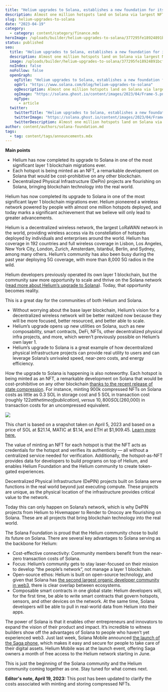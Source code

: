 ```yaml
---
title: "Helium upgrades to Solana, establishes a new foundation for its future"
description: Almost one million hotspots land on Solana via largest NFT mint so far.
slug: helium-upgrades-to-solana
date: "2023-04-19"
category:
  - category: content/category/finance.mdx
heroImage: /uploads/builder/helium-upgrades-to-solana/377295fe18924891bcf8e60c19753f19.png
status: published
seo:
  title: "Helium upgrades to Solana, establishes a new foundation for its future"
  description: Almost one million hotspots land on Solana via largest NFT mint so far.
  image: /uploads/builder/helium-upgrades-to-solana/377295fe18924891bcf8e60c19753f19.png
  noIndex: false
  noFollow: false
  openGraph:
    ogTitle: "Helium upgrades to Solana, establishes a new foundation for its future"
    ogUrl: "https://www.solana.com/blog/helium-upgrades-to-solana"
    ogDescription: Almost one million hotspots land on Solana via largest NFT mint so far.
    ogImage: "https://solana.ghost.io/content/images/2023/04/Frame-5.png"
    ogType:
      - article
  twitter:
    twitterTitle: "Helium upgrades to Solana, establishes a new foundation for its future"
    twitterImage: "https://solana.ghost.io/content/images/2023/04/Frame-5.png"
    twitterDescription: Almost one million hotspots land on Solana via largest NFT mint so far.
author: content/authors/solana-foundation.md
tags:
  - tag: content/tags/announcements.mdx
---
```


**Main points**

- Helium has now completed its upgrade to Solana in one of the most significant layer 1 blockchain migrations ever.
- Each hotspot is being minted as an NFT, a remarkable development on Solana that would be cost-prohibitive on any other blockchain.
- Decentralized Physical Infrastructure (DePin) projects are flourishing on Solana, bringing blockchain technology into the real world.

Helium has now completed its upgrade to Solana in one of the most significant layer 1 blockchain migrations ever. Helium pioneered a wireless network powered by people with almost one million hotspots deployed, and today marks a significant achievement that we believe will only lead to greater advancements.

Helium is a decentralized wireless network, the largest LoRaWAN network in the world, providing wireless access via its constellation of hotspots deployed by individuals and enterprises around the world. Helium has coverage in 192 countries and full wireless coverage in Lisbon, Los Angeles, New York City, London, Zurich, Amsterdam, Istanbul, Berlin, and Sydney, among many others. Helium’s community has also been busy during the past year deploying 5G coverage, with more than 8,000 5G radios in the wild.

Helium developers previously operated its own layer 1 blockchain, but the community saw more opportunity to scale and thrive on the Solana network ([read more about Helium’s upgrade to Solana](https://medium.com/@heliumfoundation/a-new-era-for-helium-begins-with-upgrade-to-solana-blockchain-88b742276ec1?ref=solana.ghost.io)). Today, that opportunity becomes reality.

This is a great day for the communities of both Helium and Solana.

- Without worrying about the base layer blockchain, Helium’s vision for a decentralized wireless network will be better realized now because they will be more focused, better resourced, and better able to scale.
- Helium’s upgrade opens up new utilities on Solana, such as new composability, smart contracts, DeFi, NFTs, other decentralized physical infra projects, and more, which weren’t previously possible on Helium’s own layer 1.
- Helium’s upgrade to Solana is a great example of how decentralized physical infrastructure projects can provide real utility to users and can leverage Solana’s unrivaled speed, near-zero costs, and energy efficiency. 

How the upgrade to Solana is happening is also noteworthy. Each hotspot is being minted as an NFT, a remarkable development on Solana that would be cost-prohibitive on any other blockchain [thanks to the recent release of state compression](https://solana.com/news/state-compression-compressed-nfts-solana?ref=solana.ghost.io). For instance, minting 900k compressed NFTs on Solana costs as little as 0.3 SOL in storage cost and 5 SOL in transaction cost (roughly $122 at the time of publication), versus ~10,800 SOL ($260,000) in transaction costs for an uncompressed equivalent.

![](/uploads/builder/helium-upgrades-to-solana/image-1.jpg)

This chart is based on a snapshot taken on April 5, 2023 and based on a price of SOL at $21.14, MATIC at $1.14, and ETH at $1,909.45. [Learn more here.](https://solana.com/news/helium-upgrades-to-solana#fn)

The value of minting an NFT for each hotspot is that the NFT acts as credentials for the hotspot and verifies its authenticity — all without a centralized service needed for verification. Additionally, the hotspot-as-NFT provides data for developers to build programs on top of Helium, and enables Helium Foundation and the Helium community to create token-gated experiences.

Decentralized Physical Infrastructure (DePIN) projects built on Solana serve functions in the real world beyond just executing compute. These projects are unique, as the physical location of the infrastructure provides critical value to the network.

Today this can only happen on Solana’s network, which is why DePIN projects from Helium to Hivemapper to Render to Onocoy are flourishing on Solana. These are all projects that bring blockchain technology into the real world.

The Solana Foundation is proud that the Helium community chose to build its future on Solana. There are several key advantages to Solana serving as the backbone for Helium:

- Cost-effective connectivity: Community members benefit from the near-zero transaction costs of Solana.
- Focus: Helium’s community gets to stay laser-focused on their mission to develop “the people’s network”, not manage a layer 1 blockchain.
- Open-source ethos: Helium is built on open-source technology, and given that Solana has [the second largest organic developer community in web3](https://twitter.com/solana/status/1615398642717687842?lang=en&ref=solana.ghost.io), there is clear overlap between ecosystems.
- Composable smart contracts in one global state: Helium developers will, for the first time, be able to write smart contracts that govern hotspots, sensors, and other devices on the network. At the same time, Solana developers will be able to pull in real-world data from Helium into their apps.

The power of Solana is that it enables other entrepreneurs and innovators to expand the vision of their product and impact. It’s incredible to witness builders show off the advantages of Solana to people who haven’t yet experienced web3. Just last week, Solana Mobile announced [the launch of the Saga phone](https://solanamobile.com/news/saga-available-new-mobile-web3-era?ref=solana.ghost.io), which makes it easy and secure for people to take care of their digital assets. Helium Mobile was at the launch event, offering Saga owners a month of free access to the Helium network starting in June.

This is just the beginning of the Solana community and the Helium community coming together as one. Stay tuned for what comes next.

**Editor's note, April 19, 2023:** This post has been updated to clarify the costs associated with minting and storing compressed NFTs.
